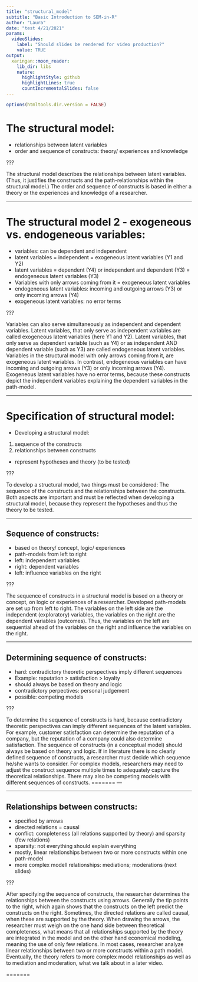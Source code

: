 ```yaml
---
title: "structural_model"
subtitle: "Basic Introduction to SEM-in-R"
author: "Laura"
date: "test 4/21/2021"
params:
  videoSlides: 
    label: "Should slides be rendered for video production?"
    value: TRUE
output:
  xaringan::moon_reader:
    lib_dir: libs
    nature:
      highlightStyle: github
      highlightLines: true
      countIncrementalSlides: false
---
```



```r
options(htmltools.dir.version = FALSE)
```

# The structural model:

* relationships between latent variables
* order and sequence of constructs: theory/ experiences and knowledge

???

The structural model describes the relationships between latent variables. 
(Thus, it justifies the constructs and the path-relationships within the structural model.)
The order and sequence of constructs is based in either a theory or the experiences and knowledge of a researcher.


---

# The structural model 2 - exogeneous vs. endogeneous variables:

* variables: can be dependent and independent
* latent variables = independent = exogeneous latent variables (Y1 and Y2)
* latent variables = dependent (Y4) or independent and dependent (Y3) = endogeneous latent variables (Y3)
* Variables with only arrows coming from it = exogeneous latent variables
* endogeneous latent variables: incoming and outgoing arrows (Y3) or only incoming arrows (Y4) 
* exogeneous latent variables: no error terms 

???

Variables can also serve simultaneously as independent and dependent variables.
Latent variables, that only serve as independent variables are called exogeneous latent variables (here Y1 and Y2).
Latent variables, that only serve as dependent variable (such as Y4) or as independent AND dependent variable (such as Y3) are called endogeneous latent variables.
Variables in the structural model with only arrows coming from it, are exogeneous latent variables.
In contrast, endogeneous variables can have incoming and outgoing arrows (Y3) or only incoming arrows (Y4).
Exogeneous latent variables have no error terms, because these constructs depict the independent variables explaining the dependent variables in the path-model. 

---

# Specification of structural model:
* Developing a structural model:
 1. sequence of the constructs
 2. relationships between constructs
 * represent hypotheses and theory (to be tested) 
 
???

To develop a structural model, two things must be considered: The sequence of the constructs and the relationships between the constructs.
Both aspects are important and must be reflected when developing a structural model, because they represent the hypotheses and thus the theory to be tested. 

---

## Sequence of constructs:
* based on theory/ concept, logic/ experiences
* path-models from left to right
 * left: independent variables
 * right: dependent variables
 * left: influence variables on the right

<!-- ![](Figures/Path-model.png) -->

???

The sequence of constructs in a structural model is based on a theory or concept, on logic or experiences of a researcher. 
Developed path-models are set up from left to right. 
The variables on the left side are the independent (exploratory) variables, the variables on the right are the dependent variables (outcomes).
Thus, the variables on the left are sequential ahead of the variables on the right and influence the variables on the right. 



---

## Determining sequence of constructs:
* hard: contradictory theoretic perspectives imply different sequences 
 * Example: reputation > satisfaction > loyalty
* should always be based on theory and logic
* contradictory perpectives: personal judgement 
* possible: competing models

???

To determine the sequence of constructs is hard, because contradictory theoretic perspectives can imply different sequences of the latent variables.
For example, customer satisfaction can determine the reputation of a company, but the reputation of a company could also determine satisfaction.
The sequence of constructs (in a conceptual model) should always be based on theory and logic. 
If in literature there is no clearly defined sequence of constructs, a researcher must decide which sequence he/she wants to consider. 
For complex models, researchers may need to adjust the construct sequence multiple times to adequately capture the theoretical relationships. 
There may also be competing models with different sequences of constructs. 
=======
<!-- ![](Figures/Mediation.png) -->
---


---

## Relationships between constructs:
* specified by arrows
* directed relations = causal
* conflict: completeness (all relations supported by theory) and sparsity (few relations)
* sparsity: not everything should explain everything
* mostly, linear relationships between two or more constructs within one path-model
* more complex modell relationships: mediations; moderations (next slides)

???

After specifying the sequence of constructs, the researcher determines the relationships between the constructs using arrows. 
Generally the tip points to the right, which again shows that the constructs on the left predict the constructs on the right. 
Sometimes, the directed relations are called causal, when these are supported by the theory. 
When drawing the arrows, the researcher must weigh on the one hand side between theoretical completeness, what means that all relationships supported by the theory are integrated in the model and on the other hand economical modeling, meaning the use of only few relations. 
In most cases, researcher analyze linear relationships between two or more constructs within a path model. 
Eventually, the theory refers to more complex model relationships as well as to mediation and moderation, what we talk about in a later video. 



=======
<!-- ![](Figures/Moderation.png) -->

